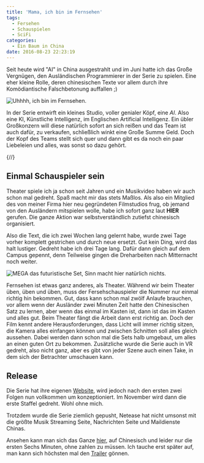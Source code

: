 ```yaml
---
title: 'Mama, ich bin im Fernsehen'
tags:
  - Fersehen
  - Schauspielen
  - SciFi
categories:
  - Ein Baum in China
date: 2016-08-23 22:23:19
---
```



Seit heute wird "AI" in China ausgestrahlt und im Juni hatte ich das Große Vergnügen, den Ausländischen Programmierer in der Serie zu spielen. Eine eher kleine Rolle, deren chinesischen Texte vor allem durch ihre Komödiantische Falschbetonung auffallen ;)

![Uhhhh, ich bin im Fernsehen.](/images/china/dreh.jpg)

In der Serie entwirft ein kleines Studio, voller genialer Köpf, eine *AI*. Also eine KI, Künstliche Intelligenz, im Englischen Artificial Intelligenz. Ein übler Großkonzern will diese natürlich sofort an sich reißen und das Team ist auch dafür, zu verkaufen, schließlich winkt eine Große Summe Geld. Doch der Kopf des Teams stellt sich quer und dann gibt es da noch ein paar Liebeleien und alles, was sonst so dazu gehört.

{/*<!-- more -->*/}

## Einmal Schauspieler sein

Theater spiele ich ja schon seit Jahren und ein Musikvideo haben wir auch schon mal gedreht. Spaß macht mir das stets Maßlos. Als also ein Mitglied des von meiner Firma hier neu gegründeten Filmstudios frug, ob jemand von den Ausländern mitspielen wolle, habe ich sofort ganz laut **HIER** gerufen. Die ganze Aktion war selbstverständlich zutiefst chinesisch organisiert.

Also die Text, die ich zwei Wochen lang gelernt habe, wurde zwei Tage vorher komplett gestrichen und durch neue ersetzt. Gut kein Ding, wird das halt lustiger. Gedreht habe ich drei Tage lang. Dafür dann gleich auf dem Campus gepennt, denn Teilweise gingen die Dreharbeiten nach Mitternacht noch weiter.

![MEGA das futuristische Set, Sinn macht hier natürlich nichts.](/images/china/set.jpg)

Fernsehen ist etwas ganz anderes, als Theater. Während wir beim Theater üben, üben und üben, muss der Fersehschauspieler die Nummer nur einmal richtig hin bekommen. Gut, dass kann schon mal zwölf Anlaufe brauchen, vor allem wenn der Ausländer zwei Minuten Zeit hatte den Chinesischen Satz zu lernen, aber wenn das einmal im Kasten ist, dann ist das im Kasten und alles gut. Beim Theater fängt die Arbeit dann erst richtig an. Doch der Film kennt andere Herausforderungen, dass Licht will immer richtig sitzen, die Kamera alles einfangen können und zwischen Schnitten soll alles gleich aussehen. Dabei werden dann schon mal die Sets halb umgebaut, um alles an einen guten Ort zu bekommen. Zusätzliche wurde die Serie auch in VR gedreht, also nicht ganz, aber es gibt von jeder Szene auch einen Take, in dem sich der Betrachter umschauen kann.

## Release

Die Serie hat ihre eigenen [Website](http://juexing.163.com/), wird jedoch nach den ersten zwei Folgen nun vollkommen um konzeptioniert. Im November wird dann die erste Staffel gedreht. Wohl ohne mich.

Trotzdem wurde die Serie ziemlich gepusht, Netease hat nicht umsonst mit die größte Musik Streaming Seite, Nachrichten Seite und Maildienste Chinas.

Ansehen kann man sich das Ganze [hier](http://www.iqiyi.com/v_19rrli9sfs.html?fv=0de34a4e90b02e5161b483edd5e617be), auf Chinesisch und leider nur die ersten Sechs Minuten, ohne zahlen zu müssen. Ich tauche erst später auf, man kann sich höchsten mal den [Trailer](http://www.iqiyi.com/v_19rrli9sfs.html?fv=0de34a4e90b02e5161b483edd5e617be#curid=522929700_1de9b4c769ccc0419e6ed9ed7c0b086d) gönnen.
